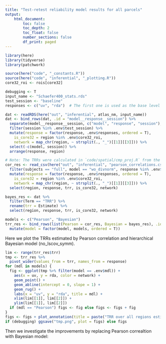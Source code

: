 ```yaml
---
title: "Test-retest reliability model results for all parcels"
output: 
    html_document:
        toc: false
        toc_depth: 2
        toc_float: false
        number_sections: false
        df_print: paged
---
```


```r
library(here)
library(tidyverse)
library(patchwork)

source(here("code", "_constants.R"))
source(here("code", "inferential", "_plotting.R"))
core32_roi <- rois[core32]

debugging <- T
input_name <- "Schaefer400_stats.rds"
test_session <- "baseline"
responses <- c("uv", "rda")  # The first one is used as the base level

dat <- readRDS(here("out", "inferential", atlas_nm, input_name))
dat <- bind_rows(dat, .id = "model__response__session") %>%
  separate(model__response__session, c("model", "response", "session"), sep = "__") %>%
  filter(session %in% .env$test_session) %>%
  mutate(response = factor(response, .env$responses, ordered = T),
    is_core32 = region %in% .env$core32_roi,
    network = map_chr(region, ~ strsplit(., "_")[[1]][[3]])) %>%
  select(-c(model, session)) %>%
  arrange(response, region)

# Note: The TRRs were calculated in `code/spatial/cmp_proj.R` from the spatial models
cor_res <- read_csv(here("out", "inferential", "pearson_correlations.csv")) %>%
  filter(subjects == "full", model == "wo_divnorm", response %in% .env$responses) %>%
  mutate(response = factor(response, .env$responses, ordered = T),
    is_core32 = region %in% .env$core32_roi,
    network = map_chr(region, ~ strsplit(., "_")[[1]][[3]])) %>%
  select(region, response, trr, is_core32, network)

bayes_res <- dat %>%
  filter(Term == "TRR") %>%
  rename(trr = Estimate) %>%
  select(region, response, trr, is_core32, network)

models <- c("Pearson", "Bayesian")
trr_res <- bind_rows(list(Pearson = cor_res, Bayesian = bayes_res), .id = "model") %>%
  mutate(model = factor(model, models, ordered = T))
```

Here we plot the TRRs estimated by Pearson correlation and hierarchical Bayesian model (no_lscov_symm).

```r
lim <- range(trr_res$trr)
tmp <- trr_res %>%
  pivot_wider(values_from = trr, names_from = response)
for (mdl in models) {
  fig <- ggplot(tmp %>% filter(model == .env$mdl)) +
    aes(x = uv, y = rda, color = network) +
    geom_point() +
    geom_abline(intercept = 0, slope = 1) +
    geom_rug() +
    labs(x = "uv", y = "rda", title = mdl) +
    xlim(lim[[1]], lim[[2]]) +
    ylim(lim[[1]], lim[[2]])
  if (mdl == "Pearson") figs <- fig else figs <- figs + fig
}
figs <- figs + plot_annotation(title = paste("TRR over all regions estimated by different methods"))
if (debugging) ggsave("tmp.png", plot = figs) else figs
```

Then we investigate the improvements by replacing Pearson correaltion with Bayesian model:

```r
```